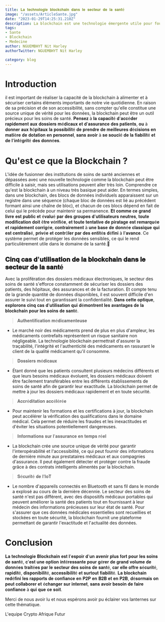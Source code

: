 ```yaml
---
title: 𝐋𝐚 𝐭𝐞𝐜𝐡𝐧𝐨𝐥𝐨𝐠𝐢𝐞 𝐛𝐥𝐨𝐜𝐤𝐜𝐡𝐚𝐢𝐧 𝐝𝐚𝐧𝐬 𝐥𝐞 𝐬𝐞𝐜𝐭𝐞𝐮𝐫 𝐝𝐞 𝐥𝐚 𝐬𝐚𝐧𝐭é
image: "/assets/ArticleSante.jpg"
date: "2023-01-29T14:25:31.210Z"
description: La blockchain est une technologie émergente utile pour fournir des solutions innovantes dans divers secteurs, dont la santé.
tags:
- Sante
- Blockchain
- Medecine
author: NGUEMBHYT Nit Harley
authorTwitter: NGUEMBHYT Nit Harley

category: blog
---
```

# Introduction

il est important de réaliser la capacité de la blockchain à alimenter et à sécuriser certains éléments importants de notre vie quotidienne. En raison de sa précision et de son accessibilité, sans compter qu'elle constitue une source unique de vérité pour les données, la blockchain peut être un outil précieux pour les soins de santé. 𝐏𝐞𝐧𝐬𝐞𝐳 à 𝐥𝐚 𝐜𝐚𝐩𝐚𝐜𝐢𝐭é 𝐝'𝐚𝐜𝐜é𝐝𝐞𝐫 𝐫𝐚𝐩𝐢𝐝𝐞𝐦𝐞𝐧𝐭 𝐚𝐮𝐱 𝐝𝐨𝐬𝐬𝐢𝐞𝐫𝐬 𝐦é𝐝𝐢𝐜𝐚𝐮𝐱 𝐞𝐭 𝐝'𝐚𝐬𝐬𝐮𝐫𝐚𝐧𝐜𝐞 𝐝𝐞𝐬 𝐩𝐚𝐭𝐢𝐞𝐧𝐭𝐬, 𝐨𝐮 à 𝐝𝐨𝐧𝐧𝐞𝐫 𝐚𝐮𝐱 𝐡ô𝐩𝐢𝐭𝐚𝐮𝐱 𝐥𝐚 𝐩𝐨𝐬𝐬𝐢𝐛𝐢𝐥𝐢𝐭é 𝐝𝐞 𝐩𝐫𝐞𝐧𝐝𝐫𝐞 𝐝𝐞 𝐦𝐞𝐢𝐥𝐥𝐞𝐮𝐫𝐞𝐬 𝐝é𝐜𝐢𝐬𝐢𝐨𝐧𝐬 𝐞𝐧 𝐦𝐚𝐭𝐢è𝐫𝐞 𝐝𝐞 𝐝𝐨𝐭𝐚𝐭𝐢𝐨𝐧 𝐞𝐧 𝐩𝐞𝐫𝐬𝐨𝐧𝐧𝐞𝐥, 𝐬𝐚𝐧𝐬 𝐚𝐯𝐨𝐢𝐫 à 𝐬𝐞 𝐬𝐨𝐮𝐜𝐢é 𝐝𝐞 𝐥𝐚 𝐟𝐢𝐚𝐛𝐢𝐥𝐢𝐭é 𝐞𝐭 𝐝𝐞 𝐥'𝐢𝐧𝐭é𝐠𝐫𝐢𝐭é 𝐝𝐞𝐬 𝐝𝐨𝐧𝐧é𝐞𝐬.

# Qu'est ce que la Blockchain ?

L'idée de fusionner des institutions de soins de santé anciennes et dépassées avec une nouvelle technologie comme la blockchain peut être difficile à saisir, mais ses utilisations peuvent aller très loin. Comprendre ce qu'est la blockchain à un niveau très basique peut aider.
En termes simples, dans une blockchain, des blocs de données individuels apparaissent sur un registre dans une séquence (chaque bloc de données est lié au précédent formant ainsi une chaîne de bloc), et chacun de ces blocs dépend en fait de celui qui le précède pour maintenir sa permanence. 𝐄𝐭 𝐜𝐨𝐦𝐦𝐞 𝐜𝐞 𝐠𝐫𝐚𝐧𝐝 𝐥𝐢𝐯𝐫𝐞 𝐞𝐬𝐭 𝐩𝐮𝐛𝐥𝐢𝐜 𝐞𝐭 é𝐯𝐚𝐥𝐮é 𝐩𝐚𝐫 𝐝𝐞𝐬 𝐠𝐫𝐨𝐮𝐩𝐞𝐬 𝐝'𝐮𝐭𝐢𝐥𝐢𝐬𝐚𝐭𝐞𝐮𝐫𝐬 𝐧𝐞𝐮𝐭𝐫𝐞𝐬, 𝐭𝐨𝐮𝐭𝐞 𝐦𝐨𝐝𝐢𝐟𝐢𝐜𝐚𝐭𝐢𝐨𝐧 𝐝𝐨𝐢𝐭 ê𝐭𝐫𝐞 𝐯é𝐫𝐢𝐟𝐢é𝐞, 𝐞𝐭 𝐭𝐨𝐮𝐭𝐞 𝐭𝐞𝐧𝐭𝐚𝐭𝐢𝐯𝐞 𝐝𝐞 𝐩𝐢𝐫𝐚𝐭𝐚𝐠𝐞 𝐞𝐬𝐭 𝐫𝐞𝐦𝐚𝐫𝐪𝐮é𝐞 𝐞𝐭 𝐫𝐚𝐩𝐢𝐝𝐞𝐦𝐞𝐧𝐭 𝐜𝐨𝐫𝐫𝐢𝐠é𝐞, 𝐜𝐨𝐧𝐭𝐫𝐚𝐢𝐫𝐞𝐦𝐞𝐧𝐭 à 𝐮𝐧𝐞 𝐛𝐚𝐬𝐞 𝐝𝐞 𝐝𝐨𝐧𝐧é𝐞 𝐜𝐥𝐚𝐬𝐬𝐢𝐪𝐮𝐞 𝐪𝐮𝐢 𝐞𝐬𝐭 𝐜𝐞𝐧𝐭𝐫𝐚𝐥𝐢𝐬é, 𝐩𝐫𝐢𝐯é𝐞 𝐞𝐭 𝐜𝐨𝐧𝐭𝐫ô𝐥𝐞𝐫 𝐩𝐚𝐫 𝐝𝐞𝐬 𝐞𝐧𝐭𝐢𝐭é𝐬 𝐝é𝐟𝐢𝐧𝐢 à 𝐥'𝐚𝐯𝐚𝐧𝐜𝐞.
Ce système permet de protéger les données sensibles, ce qui le rend particulièrement utile dans le domaine de la santé.🔐

## 𝐂𝐢𝐧𝐪 𝐜𝐚𝐬 𝐝'𝐮𝐭𝐢𝐥𝐢𝐬𝐚𝐭𝐢𝐨𝐧 𝐝𝐞 𝐥𝐚 𝐛𝐥𝐨𝐜𝐤𝐜𝐡𝐚𝐢𝐧 𝐝𝐚𝐧𝐬 𝐥𝐞 𝐬𝐞𝐜𝐭𝐞𝐮𝐫 𝐝𝐞 𝐥𝐚 𝐬𝐚𝐧𝐭é

Avec la prolifération des dossiers médicaux électroniques, le secteur des soins de santé s'efforce constamment de sécuriser les dossiers des patients, des hôpitaux, des assurances et de la facturation. Et compte tenu de la grande quantité de données disponibles, il est souvent difficile d'en assurer le suivi tout en garantissant la confidentialité. 𝐃𝐚𝐧𝐬 𝐜𝐞𝐭𝐭𝐞 𝐨𝐩𝐭𝐢𝐪𝐮𝐞, 𝐞𝐱𝐩𝐥𝐨𝐫𝐨𝐧𝐬 𝐜𝐢𝐧𝐪 𝐜𝐚𝐬 𝐝'𝐮𝐭𝐢𝐥𝐢𝐬𝐚𝐭𝐢𝐨𝐧 𝐪𝐮𝐢 𝐝é𝐦𝐨𝐧𝐭𝐫𝐞𝐧𝐭 𝐥𝐞𝐬 𝐚𝐯𝐚𝐧𝐭𝐚𝐠𝐞𝐬 𝐝𝐞 𝐥𝐚 𝐛𝐥𝐨𝐜𝐤𝐜𝐡𝐚𝐢𝐧 𝐩𝐨𝐮𝐫 𝐥𝐞𝐬 𝐬𝐨𝐢𝐧𝐬 𝐝𝐞 𝐬𝐚𝐧𝐭é.

> 𝐀𝐮𝐭𝐡𝐞𝐧𝐭𝐢𝐟𝐢𝐜𝐚𝐭𝐢𝐨𝐧 𝐦é𝐝𝐢𝐜𝐚𝐦𝐞𝐧𝐭𝐞𝐮𝐬𝐞

- Le marché noir des médicaments prend de plus en plus d'ampleur, les médicaments contrefaits représentent un risque sanitaire non négligeable. La technologie blockchain permettrait d'assurer la traçabilité, l'intégrité et l'authenticité des médicaments en rassurant le client de la qualité médicament qu'il consomme.

> 𝐃𝐨𝐬𝐬𝐢𝐞𝐫𝐬 𝐦é𝐝𝐢𝐜𝐚𝐮𝐱

- Étant donné que les patients consultent plusieurs médecins différents et que leurs besoins médicaux évoluent, les dossiers médicaux doivent être facilement transférables entre les différents établissements de soins de santé afin de garantir leur exactitude. La blockchain permet de mettre à jour les dossiers médicaux rapidement et en toute sécurité.

> 𝐀𝐜𝐜𝐫é𝐝𝐢𝐭𝐚𝐭𝐢𝐨𝐧 𝐚𝐜𝐜é𝐥é𝐫é𝐞

- Pour maintenir les formations et les certifications à jour, la blockchain peut accélérer la vérification des qualifications dans le domaine médical. Cela permet de réduire les fraudes et les inexactitudes et d'éviter les situations potentiellement dangereuses.

> 𝐈𝐧𝐟𝐨𝐫𝐦𝐚𝐭𝐢𝐨𝐧𝐬 𝐬𝐮𝐫 𝐥'𝐚𝐬𝐬𝐮𝐫𝐚𝐧𝐜𝐞 𝐞𝐧 𝐭𝐞𝐦𝐩𝐬 𝐫é𝐞𝐥

- La blockchain crée une source unique de vérité pour garantir l'interopérabilité et l'accessibilité, ce qui peut fournir des informations de dernière minute aux prestataires médicaux et aux compagnies d'assurance. Il peut également détecter et protéger contre la fraude grâce à des contrats intelligents alimentés par la blockchain.

> 𝐒é𝐜𝐮𝐫𝐢𝐭é 𝐝𝐞 𝐥’𝐈𝐨𝐓

- Le nombre d'appareils connectés en Bluetooth et sans fil dans le monde a explosé au cours de la dernière décennie. Le secteur des soins de santé n'est pas différent, avec des dispositifs médicaux portables qui peuvent améliorer la santé des patients tout en fournissant à leur médecin des informations précieuses sur leur état de santé.
Pour s'assurer que ces données médicales essentielles sont recueillies et stockées en toute sécurité, la blockchain fournit une plateforme permettant de garantir l'exactitude et l'actualité des données.

# Conclusion

𝐋𝐚 𝐭𝐞𝐜𝐡𝐧𝐨𝐥𝐨𝐠𝐢𝐞 𝐁𝐥𝐨𝐜𝐤𝐜𝐡𝐚𝐢𝐧 𝐞𝐬𝐭 𝐥'𝐞𝐬𝐩𝐨𝐢𝐫 𝐝'𝐮𝐧 𝐚𝐯𝐞𝐧𝐢𝐫 𝐩𝐥𝐮𝐬 𝐟𝐨𝐫𝐭 𝐩𝐨𝐮𝐫 𝐥𝐞𝐬 𝐬𝐨𝐢𝐧𝐬 𝐝𝐞 𝐬𝐚𝐧𝐭é, 𝐜'𝐞𝐬𝐭 𝐮𝐧𝐞 𝐨𝐩𝐭𝐢𝐨𝐧 𝐢𝐧𝐭é𝐫𝐞𝐬𝐬𝐚𝐧𝐭𝐞 𝐩𝐨𝐮𝐫 𝐠é𝐫𝐞𝐫 𝐝𝐞 𝐠𝐫𝐚𝐧𝐝 𝐯𝐨𝐥𝐮𝐦𝐞 𝐝𝐞 𝐝𝐨𝐧𝐧é𝐞𝐬 𝐭𝐫𝐚𝐢𝐭é𝐞𝐬 𝐩𝐚𝐫 𝐥𝐞 𝐬𝐞𝐜𝐭𝐞𝐮𝐫 𝐝𝐞𝐬 𝐬𝐨𝐢𝐧𝐬 𝐝𝐞 𝐬𝐚𝐧𝐭é, 𝐜𝐚𝐫 𝐞𝐥𝐥𝐞 𝐨𝐟𝐟𝐫𝐞 𝐬é𝐜𝐮𝐫𝐢𝐭é, 𝐫𝐚𝐩𝐢𝐝𝐢𝐭é, 𝐝𝐢𝐬𝐩𝐨𝐧𝐢𝐛𝐢𝐥𝐢𝐭é, 𝐚𝐜𝐜𝐞𝐬𝐬𝐢𝐛𝐢𝐥𝐢𝐭é 𝐞𝐭 𝐬𝐮𝐫𝐭𝐨𝐮𝐭 𝐟𝐢𝐚𝐛𝐢𝐥𝐢𝐭é. 𝐋𝐚 𝐛𝐥𝐨𝐜𝐤𝐜𝐡𝐚𝐢𝐧 𝐫𝐞𝐝é𝐟𝐢𝐧𝐢 𝐥𝐞𝐬 𝐫𝐚𝐩𝐩𝐨𝐫𝐭𝐬 𝐝𝐞 𝐜𝐨𝐧𝐟𝐢𝐚𝐧𝐜𝐞 𝐞𝐧 𝐏𝟐𝐏 𝐞𝐧 𝐁𝟐𝐁 𝐞𝐭 𝐞𝐧 𝐏𝟐𝐁, 𝐝é𝐬𝐨𝐫𝐦𝐚𝐢𝐬 𝐨𝐧 𝐩𝐞𝐮𝐭 𝐜𝐨𝐥𝐥𝐚𝐛𝐨𝐫𝐞𝐫 𝐞𝐭 é𝐜𝐡𝐚𝐧𝐠𝐞𝐫 𝐬𝐮𝐫 𝐢𝐧𝐭𝐞𝐫𝐧𝐞𝐭, 𝐬𝐚𝐧𝐬 𝐚𝐯𝐨𝐢𝐫 𝐛𝐞𝐬𝐨𝐢𝐧 𝐝𝐞 𝐟𝐚𝐢𝐫𝐞 𝐜𝐨𝐧𝐟𝐢𝐚𝐧𝐜𝐞 à 𝐪𝐮𝐢 𝐪𝐮𝐞 𝐜𝐞 𝐬𝐨𝐢𝐭.

Merci de nous avoir lu et nous espérons avoir pu éclairer vos lanternes sur cette thématique.

L'equipe Crypto Afrique Futur


